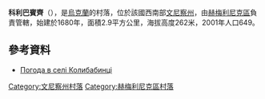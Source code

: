 {{coord|49|33|24|N|28|12|20|E|scale:30000|display=title}}

'''科利巴賓齊'''（{{lang-uk|Колибабинці}}），是[[烏克蘭|烏克蘭]]的村落，位於該國西南部[[文尼察州|文尼察州]]，由[[赫梅利尼克區|赫梅利尼克區]]負責管轄，始建於1680年，面積2.9平方公里，海拔高度262米，2001年人口649。

==參考資料==
* [http://weather.in.ua/ua/vinnickaja/11060 Погода в селі Колибабинці] {{Wayback|url=http://weather.in.ua/ua/vinnickaja/11060 |date=20200805085155 }}

[[Category:文尼察州村落|Category:文尼察州村落]]
[[Category:赫梅利尼克區村落|Category:赫梅利尼克區村落]]


{{Vinnytsia-geo-stub}}